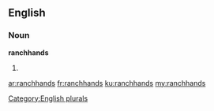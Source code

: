 ==English==

===Noun===
'''ranchhands'''

# {{plural of|[[ranchhand]]}}

[[Category:English plurals]]

[[ar:ranchhands]]
[[fr:ranchhands]]
[[ku:ranchhands]]
[[my:ranchhands]]